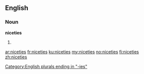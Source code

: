 ==English==

===Noun===
'''niceties'''

# {{plural of|nicety}}

[[Category:English plurals ending in "-ies"]]

[[ar:niceties]]
[[fr:niceties]]
[[ku:niceties]]
[[my:niceties]]
[[no:niceties]]
[[fi:niceties]]
[[zh:niceties]]